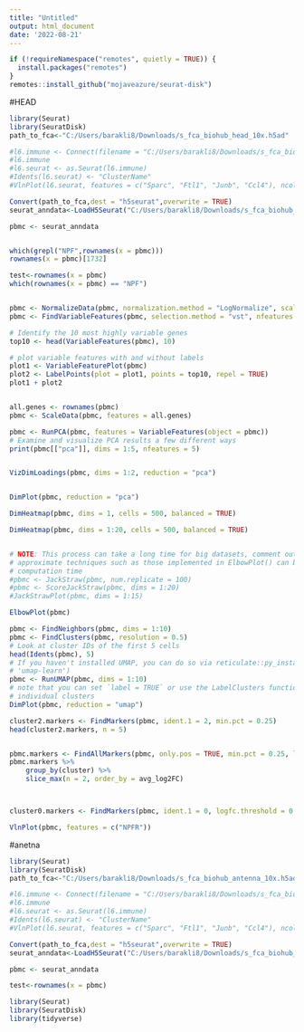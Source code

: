 ```yaml
---
title: "Untitled"
output: html_document
date: '2022-08-21'
---
```


```r
if (!requireNamespace("remotes", quietly = TRUE)) {
  install.packages("remotes")
}
remotes::install_github("mojaveazure/seurat-disk")
```

#HEAD
```r



library(Seurat)
library(SeuratDisk)
path_to_fca<-"C:/Users/barakli8/Downloads/s_fca_biohub_head_10x.h5ad"

#l6.immune <- Connect(filename = "C:/Users/barakli8/Downloads/s_fca_biohub_head_10x.loom", mode = "r")
#l6.immune
#l6.seurat <- as.Seurat(l6.immune)
#Idents(l6.seurat) <- "ClusterName"
#VlnPlot(l6.seurat, features = c("Sparc", "Ftl1", "Junb", "Ccl4"), ncol = 2)

Convert(path_to_fca,dest = "h5seurat",overwrite = TRUE)
seurat_anndata<-LoadH5Seurat("C:/Users/barakli8/Downloads/s_fca_biohub_head_10x.h5seurat")

pbmc <- seurat_anndata


which(grepl("NPF",rownames(x = pbmc)))
rownames(x = pbmc)[1732]

test<-rownames(x = pbmc)
which(rownames(x = pbmc) == "NPF")


pbmc <- NormalizeData(pbmc, normalization.method = "LogNormalize", scale.factor = 10000)
pbmc <- FindVariableFeatures(pbmc, selection.method = "vst", nfeatures = 2000)

# Identify the 10 most highly variable genes
top10 <- head(VariableFeatures(pbmc), 10)

# plot variable features with and without labels
plot1 <- VariableFeaturePlot(pbmc)
plot2 <- LabelPoints(plot = plot1, points = top10, repel = TRUE)
plot1 + plot2


all.genes <- rownames(pbmc)
pbmc <- ScaleData(pbmc, features = all.genes)

pbmc <- RunPCA(pbmc, features = VariableFeatures(object = pbmc))
# Examine and visualize PCA results a few different ways
print(pbmc[["pca"]], dims = 1:5, nfeatures = 5)


VizDimLoadings(pbmc, dims = 1:2, reduction = "pca")


DimPlot(pbmc, reduction = "pca")

DimHeatmap(pbmc, dims = 1, cells = 500, balanced = TRUE)

DimHeatmap(pbmc, dims = 1:20, cells = 500, balanced = TRUE)


# NOTE: This process can take a long time for big datasets, comment out for expediency. More
# approximate techniques such as those implemented in ElbowPlot() can be used to reduce
# computation time
#pbmc <- JackStraw(pbmc, num.replicate = 100)
#pbmc <- ScoreJackStraw(pbmc, dims = 1:20)
#JackStrawPlot(pbmc, dims = 1:15)

ElbowPlot(pbmc)

pbmc <- FindNeighbors(pbmc, dims = 1:10)
pbmc <- FindClusters(pbmc, resolution = 0.5)
# Look at cluster IDs of the first 5 cells
head(Idents(pbmc), 5)
# If you haven't installed UMAP, you can do so via reticulate::py_install(packages =
# 'umap-learn')
pbmc <- RunUMAP(pbmc, dims = 1:10)
# note that you can set `label = TRUE` or use the LabelClusters function to help label
# individual clusters
DimPlot(pbmc, reduction = "umap")

cluster2.markers <- FindMarkers(pbmc, ident.1 = 2, min.pct = 0.25)
head(cluster2.markers, n = 5)


pbmc.markers <- FindAllMarkers(pbmc, only.pos = TRUE, min.pct = 0.25, logfc.threshold = 0.25)
pbmc.markers %>%
    group_by(cluster) %>%
    slice_max(n = 2, order_by = avg_log2FC)



cluster0.markers <- FindMarkers(pbmc, ident.1 = 0, logfc.threshold = 0.25, test.use = "roc", only.pos = TRUE)

VlnPlot(pbmc, features = c("NPFR"))

```

#anetna
```r
library(Seurat)
library(SeuratDisk)
path_to_fca<-"C:/Users/barakli8/Downloads/s_fca_biohub_antenna_10x.h5ad"

#l6.immune <- Connect(filename = "C:/Users/barakli8/Downloads/s_fca_biohub_head_10x.loom", mode = "r")
#l6.immune
#l6.seurat <- as.Seurat(l6.immune)
#Idents(l6.seurat) <- "ClusterName"
#VlnPlot(l6.seurat, features = c("Sparc", "Ftl1", "Junb", "Ccl4"), ncol = 2)

Convert(path_to_fca,dest = "h5seurat",overwrite = TRUE)
seurat_anndata<-LoadH5Seurat("C:/Users/barakli8/Downloads/s_fca_biohub_antenna_10x.h5seurat")

pbmc <- seurat_anndata

test<-rownames(x = pbmc)


```


```r
library(Seurat)
library(SeuratDisk)
library(tidyverse)
```

